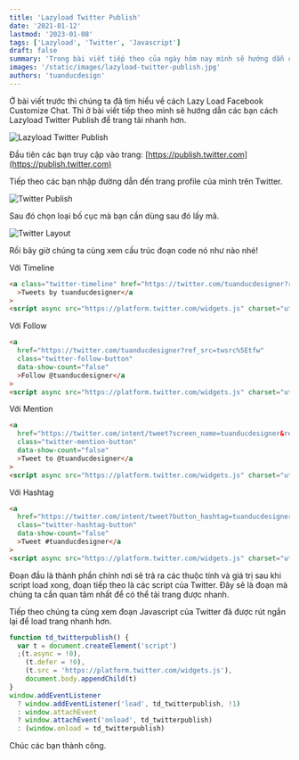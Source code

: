 ```yaml
---
title: 'Lazyload Twitter Publish'
date: '2021-01-12'
lastmod: '2023-01-08'
tags: ['Lazyload', 'Twitter', 'Javascript']
draft: false
summary: 'Trong bài viết tiếp theo của ngày hôm nay mình sẽ hướng dẫn các bạn cách Lazyload script của Twitter để tải trang nhanh hơn.'
images: '/static/images/lazyload-twitter-publish.jpg'
authors: 'tuanducdesign'
---
```


Ở bài viết trước thì chúng ta đã tìm hiểu về cách Lazy Load Facebook Customize Chat. Thì ở bài viết tiếp theo mình sẽ hướng dẫn các bạn cách Lazyload Twitter Publish để trang tải nhanh hơn.

![Lazyload Twitter Publish](/static/images/lazyload-twitter-publish.jpg)

Đầu tiên các bạn truy cập vào trang: [https://publish.twitter.com](https://publish.twitter.com)

Tiếp theo các bạn nhập đường dẫn đến trang profile của mình trên Twitter.

![Twitter Publish](/static/images/twitter-publish.jpg)

Sau đó chọn loại bố cục mà bạn cần dùng sau đó lấy mã.

![Twitter Layout](/static/images/twitter-layout.jpg)

Rồi bây giờ chúng ta cùng xem cấu trúc đoạn code nó như nào nhé!

Với Timeline

```html
<a class="twitter-timeline" href="https://twitter.com/tuanducdesigner?ref_src=twsrc%5Etfw"
  >Tweets by tuanducdesigner</a
>
<script async src="https://platform.twitter.com/widgets.js" charset="utf-8"></script>
```

Với Follow

```html
<a
  href="https://twitter.com/tuanducdesigner?ref_src=twsrc%5Etfw"
  class="twitter-follow-button"
  data-show-count="false"
  >Follow @tuanducdesigner</a
>
<script async src="https://platform.twitter.com/widgets.js" charset="utf-8"></script>
```

Với Mention

```html
<a
  href="https://twitter.com/intent/tweet?screen_name=tuanducdesigner&ref_src=twsrc%5Etfw"
  class="twitter-mention-button"
  data-show-count="false"
  >Tweet to @tuanducdesigner</a
>
<script async src="https://platform.twitter.com/widgets.js" charset="utf-8"></script>
```

Với Hashtag

```html
<a
  href="https://twitter.com/intent/tweet?button_hashtag=tuanducdesigner&ref_src=twsrc%5Etfw"
  class="twitter-hashtag-button"
  data-show-count="false"
  >Tweet #tuanducdesigner</a
>
<script async src="https://platform.twitter.com/widgets.js" charset="utf-8"></script>
```

Đoạn đầu là thành phần chính nơi sẽ trả ra các thuộc tính và giá trị sau khi script load xong, đoạn tiếp theo là các script của Twitter. Đây sẽ là đoạn mà chúng ta cần quan tâm nhất để có thể tải trang được nhanh.

Tiếp theo chúng ta cùng xem đoạn Javascript của Twitter đã được rút ngắn lại để load trang nhanh hơn.

```javascript
function td_twitterpublish() {
  var t = document.createElement('script')
  ;(t.async = !0),
    (t.defer = !0),
    (t.src = 'https://platform.twitter.com/widgets.js'),
    document.body.appendChild(t)
}
window.addEventListener
  ? window.addEventListener('load', td_twitterpublish, !1)
  : window.attachEvent
  ? window.attachEvent('onload', td_twitterpublish)
  : (window.onload = td_twitterpublish)
```

Chúc các bạn thành công.
